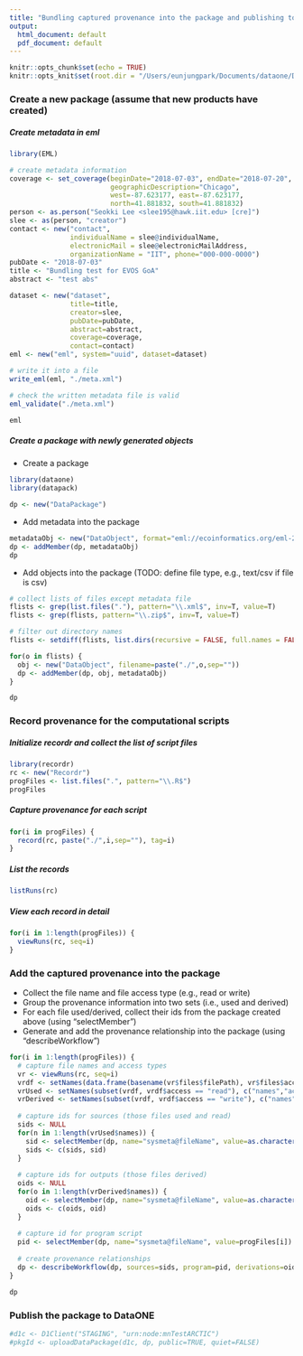 ```yaml
---
title: "Bundling captured provenance into the package and publishing to DataONE"
output:
  html_document: default
  pdf_document: default
---
```


```r
knitr::opts_chunk$set(echo = TRUE)
knitr::opts_knit$set(root.dir = "/Users/eunjungpark/Documents/dataone/DataONE_2018_Summer_Intern_Project1/bundling/new")
```

### Create a new package (assume that new products have created)
##### Create metadata in eml
```r
library(EML)

# create metadata information
coverage <- set_coverage(beginDate="2018-07-03", endDate="2018-07-20", 
                         geographicDescription="Chicago", 
                         west=-87.623177, east=-87.623177, 
                         north=41.881832, south=41.881832)
person <- as.person("Seokki Lee <slee195@hawk.iit.edu> [cre]")
slee <- as(person, "creator")
contact <- new("contact", 
               individualName = slee@individualName, 
               electronicMail = slee@electronicMailAddress, 
               organizationName = "IIT", phone="000-000-0000")
pubDate <- "2018-07-03"
title <- "Bundling test for EVOS GoA"
abstract <- "test abs"

dataset <- new("dataset", 
               title=title, 
               creator=slee, 
               pubDate=pubDate, 
               abstract=abstract, 
               coverage=coverage, 
               contact=contact)
eml <- new("eml", system="uuid", dataset=dataset)

# write it into a file
write_eml(eml, "./meta.xml")

# check the written metadata file is valid
eml_validate("./meta.xml")

eml
```


##### Create a package with newly generated objects
+ Create a package
```r
library(dataone)
library(datapack)

dp <- new("DataPackage")
```

+ Add metadata into the package
```r
metadataObj <- new("DataObject", format="eml://ecoinformatics.org/eml-2.1.1", filename="./meta.xml")
dp <- addMember(dp, metadataObj)
dp
```

+ Add objects into the package (TODO: define file type, e.g., text/csv if file is csv)
```r
# collect lists of files except metadata file
flists <- grep(list.files("."), pattern="\\.xml$", inv=T, value=T)
flists <- grep(flists, pattern="\\.zip$", inv=T, value=T)

# filter out directory names
flists <- setdiff(flists, list.dirs(recursive = FALSE, full.names = FALSE))

for(o in flists) { 
  obj <- new("DataObject", filename=paste("./",o,sep=""))
  dp <- addMember(dp, obj, metadataObj)
}

dp
```


<!--
```r
# collect lists of files except metadata file
#flists <- grep(list.files("./new/"), pattern="\\.xml$", inv=T, value=T)

# collect the extensions from the list
#for (i in 1:length(flists)) {
#  types <- c(types,sub("([^.?]*)","",flists[i]))
#}

#for (type in unique(types)) {
#  objs = list.files("./new/", pattern=paste("\\",type,"$",sep=""))
  
#  for(o in objs) { 
#    obj <- new("DataObject", format="text/csv", filename=paste("./new",o,sep=""))
#    dp <- addMember(dp, obj, metadataObj)
#  }
#}

#dp
```


+ add scripts into the package
```r
#progFiles = list.files("./new/", pattern="\\.R$")

#for(i in progFiles) { 
#  progObj <- new("DataObject", format="application/R", filename=i)
#  dp <- addMember(dp, progObj, metadataObj)
#}

#dp
```

+ add images into the package
```r
#outFiles = list.files("./new/", pattern="\\.png$")

#for(i in outFiles) { 
#  outObj <- new("DataObject", format="image/png", filename=i)
#  dp <- addMember(dp, outObj, metadataObj)
#}

#dp
```
-->


### Record provenance for the computational scripts
##### Initialize recordr and collect the list of script files
```r
library(recordr)
rc <- new("Recordr")
progFiles <- list.files(".", pattern="\\.R$")
progFiles
```

##### Capture provenance for each script
```r
for(i in progFiles) {
  record(rc, paste("./",i,sep=""), tag=i)
}
```

##### List the records
```r
listRuns(rc)
```

##### View each record in detail
```r
for(i in 1:length(progFiles)) {
  viewRuns(rc, seq=i) 
}
```


### Add the captured provenance into the package
+ Collect the file name and file access type (e.g., read or write)
+ Group the provenance information into two sets (i.e., used and derived)
+ For each file used/derived, collect their ids from the package created above (using "selectMember")
+ Generate and add the provenance relationship into the package (using "describeWorkflow")
```r
for(i in 1:length(progFiles)) {
  # capture file names and access types
  vr <- viewRuns(rc, seq=i)
  vrdf <- setNames(data.frame(basename(vr$files$filePath), vr$files$access), c("names","access"))
  vrUsed <- setNames(subset(vrdf, vrdf$access == "read"), c("names","acess"))
  vrDerived <- setNames(subset(vrdf, vrdf$access == "write"), c("names","acess"))
  
  # capture ids for sources (those files used and read)
  sids <- NULL
  for(n in 1:length(vrUsed$names)) {
    sid <- selectMember(dp, name="sysmeta@fileName", value=as.character(vrUsed$names[n]))
    sids <- c(sids, sid)
  }
  
  # capture ids for outputs (those files derived)
  oids <- NULL
  for(o in 1:length(vrDerived$names)) {
    oid <- selectMember(dp, name="sysmeta@fileName", value=as.character(vrDerived$names[o]))
    oids <- c(oids, oid)
  }
  
  # capture id for program script
  pid <- selectMember(dp, name="sysmeta@fileName", value=progFiles[i])
  
  # create provenance relationships
  dp <- describeWorkflow(dp, sources=sids, program=pid, derivations=oids)
}

dp
```

### Publish the package to DataONE
```r
#d1c <- D1Client("STAGING", "urn:node:mnTestARCTIC")
#pkgId <- uploadDataPackage(d1c, dp, public=TRUE, quiet=FALSE)
```
